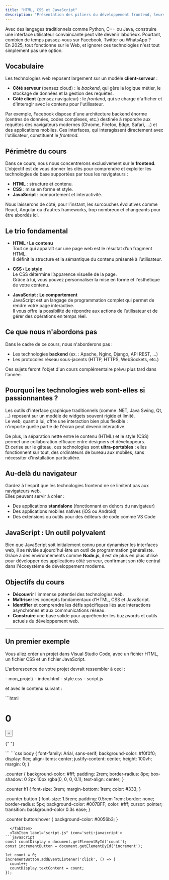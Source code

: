 ```yaml
---
title: "HTML, CSS et JavaScript"
description: "Présentation des piliers du développement frontend, leurs enjeux et leur potentiel."
---
```



Avec des langages traditionnels comme Python, C++ ou Java, construire une interface utilisateur convaincante peut vite devenir laborieux. Pourtant, combien de temps passez-vous sur Facebook, Twitter ou WhatsApp ?  
En 2025, tout fonctionne sur le Web, et ignorer ces technologies n'est tout simplement pas une option.

## Vocabulaire

Les technologies web reposent largement sur un modèle **client-serveur** :

- **Côté serveur** (pensez cloud) : le _backend_, qui gère la logique métier, le stockage de données et la gestion des requêtes.
- **Côté client** (pensez navigateur) : le _frontend_, qui se charge d'afficher et d'interagir avec le contenu pour l'utilisateur.

Par exemple, Facebook dispose d'une architecture backend énorme (centres de données, codes complexes, etc.) destinée à répondre aux requêtes des navigateurs modernes (Chrome, Firefox, Edge, Safari, …) et des applications mobiles. Ces interfaces, qui interagissent directement avec l'utilisateur, constituent le _frontend_.

## Périmètre du cours

Dans ce cours, nous nous concentrerons exclusivement sur le **frontend**.  
L'objectif est de vous donner les clés pour comprendre et exploiter les technologies de base supportées par tous les navigateurs :

- **HTML** : structure et contenu.
- **CSS** : mise en forme et style.
- **JavaScript** : comportement et interactivité.

Nous laisserons de côté, pour l’instant, les surcouches évolutives comme React, Angular ou d’autres frameworks, trop nombreux et changeants pour être abordés ici.

## Le trio fondamental

- **HTML : Le contenu**  
  Tout ce qui apparaît sur une page web est le résultat d’un fragment HTML.  
  Il définit la structure et la sémantique du contenu présenté à l’utilisateur.

- **CSS : Le style**  
  Le CSS détermine l’apparence visuelle de la page.  
  Grâce à lui, vous pouvez personnaliser la mise en forme et l'esthétique de votre contenu.

- **JavaScript : Le comportement**  
  JavaScript est un langage de programmation complet qui permet de rendre votre page interactive.  
  Il vous offre la possibilité de répondre aux actions de l’utilisateur et de gérer des opérations en temps réel.

## Ce que nous n'abordons pas

Dans le cadre de ce cours, nous n'aborderons pas :

- Les technologies **backend** (ex. : Apache, Nginx, Django, API REST, …)
- Les protocoles réseau sous-jacents (HTTP, HTTPS, WebSockets, etc.)

Ces sujets feront l'objet d'un cours complémentaire prévu plus tard dans l'année.

## Pourquoi les technologies web sont-elles si passionnantes ?

Les outils d'interface graphique traditionnels (comme .NET, Java Swing, Qt, …) reposent sur un modèle de widgets souvent rigide et limité.  
Le web, quant à lui, offre une interaction bien plus flexible :  
n'importe quelle partie de l'écran peut devenir interactive.

De plus, la séparation nette entre le contenu (HTML) et le style (CSS) permet une collaboration efficace entre designers et développeurs.  
Et cerise sur le gâteau, ces technologies sont **ultra-portables** : elles fonctionnent sur tout, des ordinateurs de bureau aux mobiles, sans nécessiter d'installation particulière.

## Au-delà du navigateur

Gardez à l'esprit que les technologies frontend ne se limitent pas aux navigateurs web.  
Elles peuvent servir à créer :

- Des applications **standalone** (fonctionnant en dehors du navigateur)
- Des applications mobiles natives (iOS ou Android)
- Des extensions ou outils pour des éditeurs de code comme VS Code

## JavaScript : Un outil polyvalent

Bien que JavaScript soit initialement connu pour dynamiser les interfaces web, il se révèle aujourd'hui être un outil de programmation généraliste.  
Grâce à des environnements comme **Node.js**, il est de plus en plus utilisé pour développer des applications côté serveur, confirmant son rôle central dans l'écosystème de développement moderne.

## Objectifs du cours

- **Découvrir** l'immense potentiel des technologies web.
- **Maîtriser** les concepts fondamentaux d'HTML, CSS et JavaScript.
- **Identifier** et comprendre les défis spécifiques liés aux interactions asynchrones et aux communications réseau.
- **Construire** une base solide pour appréhender les buzzwords et outils actuels du développement web.

---

## Un premier exemple

Vous allez créer un projet dans Visual Studio Code, avec un fichier HTML, un fichier CSS et un fichier JavaScript.

L'arborescence de votre projet devrait ressembler à ceci :

<FileTree>- mon_projet/ - index.html - style.css - script.js</FileTree>

et avec le contenu suivant :

<Tabs>
  <TabItem label="index.html" icon='seti:html'>
```html
<!DOCTYPE html>
<html lang="fr">
<head>
  <meta charset="UTF-8">
  <meta name="viewport" content="width=device-width, initial-scale=1">
  <title>Compteur Simple</title>
  <link rel="stylesheet" href="style.css">
</head>
<body>
  <div class="counter">
    <h1 id="count">0</h1>
    <button id="increment">+</button>
  </div>

{" "}
<script src="script.js"></script>

</body>
</html>
```
  </TabItem>
  <TabItem label="style.css" icon="seti:css">
```css
body {
    font-family: Arial, sans-serif;
    background-color: #f0f0f0;
    display: flex;
    align-items: center;
    justify-content: center;
    height: 100vh;
    margin: 0;
}

.counter {
background-color: #fff;
padding: 2rem;
border-radius: 8px;
box-shadow: 0 2px 10px rgba(0, 0, 0, 0.1);
text-align: center;
}

.counter h1 {
font-size: 3rem;
margin-bottom: 1rem;
color: #333;
}

.counter button {
font-size: 1.5rem;
padding: 0.5rem 1rem;
border: none;
border-radius: 5px;
background-color: #007BFF;
color: #fff;
cursor: pointer;
transition: background-color 0.3s ease;
}

.counter button:hover {
background-color: #0056b3;
}

````
  </TabItem>
  <TabItem label="script.js" icon='seti:javascript'>
```javascript
const countDisplay = document.getElementById('count');
const incrementButton = document.getElementById('increment');

let count = 0;
incrementButton.addEventListener('click', () => {
  count++;
  countDisplay.textContent = count;
});
````

  </TabItem>
</Tabs>
